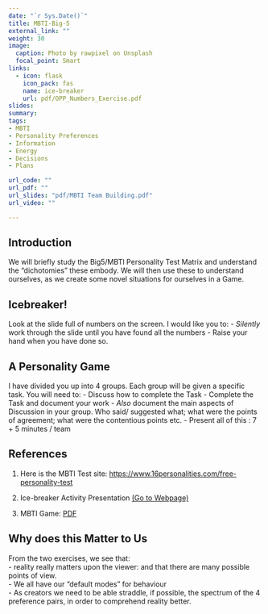```yaml
---
date: "`r Sys.Date()`"
title: MBTI-Big-5
external_link: ""
weight: 30
image:
  caption: Photo by rawpixel on Unsplash
  focal_point: Smart
links:
  - icon: flask
    icon_pack: fas
    name: ice-breaker
    url: pdf/OPP_Numbers_Exercise.pdf
slides: 
summary: 
tags:
- MBTI
- Personality Preferences
- Information
- Energy
- Decisions
- Plans

url_code: ""
url_pdf: ""
url_slides: "pdf/MBTI Team Building.pdf"
url_video: ""

---
```

## Introduction

We will briefly study the Big5/MBTI Personality Test Matrix and understand the "dichotomies" these embody. We will then use these to understand ourselves, as we create some novel situations for ourselves in a Game.

## Icebreaker!

Look at the slide full of numbers on the screen. I would like you to:
- *Silently* work through the slide until you have found all the numbers
- Raise your hand when you have done so.

## A Personality Game

I have divided you up into 4 groups. Each group will be given a specific task. You will need to:
- Discuss how to complete the Task
- Complete the Task and document your work
- *Also* document the main aspects of Discussion in your group. Who said/ suggested what; what were the points of agreement; what were the contentious points etc. 
- Present all of this : 7 + 5 minutes / team

## References

1. Here is the MBTI Test site: <https://www.16personalities.com/free-personality-test>

2. Ice-breaker Activity Presentation [(Go to Webpage)](https://slidetodoc.com/numbers-icebreaker-this-is-one-of-many-free/)

3. MBTI Game: [PDF](/pdf/MBTI Activities.pdf)

## Why does this Matter to Us

From the two exercises, we see that:  
- reality really matters upon the viewer: and that there are many possible points of view.  
- We all have our "default modes" for behaviour  
- As creators we need to be able straddle, if possible, the spectrum of the 4 preference pairs, in order to comprehend reality better. 

